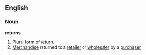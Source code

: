 ==English==

===Noun===
'''returns'''
# Plural form of [[return]].
# [[Merchandise]] returned to a [[retail]]er or [[wholesale]]r by a [[purchase]]r